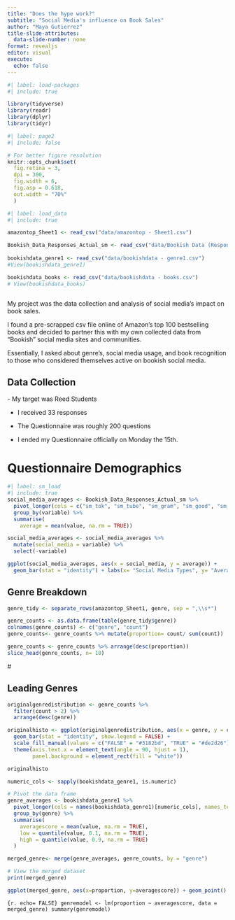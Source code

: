 ```yaml
---
title: "Does the hype work?"
subtitle: "Social Media's influence on Book Sales"
author: "Maya Gutierrez"
title-slide-attributes:
  data-slide-number: none
format: revealjs
editor: visual
execute:
  echo: false
---
```


```r
#| label: load-packages
#| include: true

library(tidyverse)
library(readr)
library(dplyr)
library(tidyr)

```

```r
#| label: page2
#| include: false

# For better figure resolution
knitr::opts_chunk$set(
  fig.retina = 3, 
  dpi = 300, 
  fig.width = 6, 
  fig.asp = 0.618, 
  out.width = "70%"
  )
```

```r
#| label: load_data
#| include: true

amazontop_Sheet1 <- read_csv("data/amazontop - Sheet1.csv")

Bookish_Data_Responses_Actual_sm <- read_csv("data/Bookish Data (Responses) Actual - sm.csv")
  
bookishdata_genre1 <- read_csv("data/bookishdata - genre1.csv")
#View(bookishdata_genre1)

bookishdata_books <- read_csv("data/bookishdata - books.csv")
# View(bookishdata_books)



```

My project was the data collection and analysis of social media's impact on book sales.

I found a pre-scrapped csv file online of Amazon's top 100 bestselling books and decided to partner this with my own collected data from "Bookish" social media sites and communities.

Essentially, I asked about genre's, social media usage, and book recognition to those who considered themselves active on bookish social media.

## Data Collection

\- My target was Reed Students

-   I received 33 responses

-   The Questionnaire was roughly 200 questions

-   I ended my Questionnaire officially on Monday the 15th.

# Questionnaire Demographics

```r
#| label: sm_load
#| include: true
social_media_averages <- Bookish_Data_Responses_Actual_sm %>%
  pivot_longer(cols = c("sm_tok", "sm_tube", "sm_gram", "sm_good", "sm_red", "sm_red", "sm_tumb", "sm_oth"), names_to = "variable", values_to = "value") %>%
  group_by(variable) %>%
  summarise(
    average = mean(value, na.rm = TRUE))

social_media_averages <- social_media_averages %>%
  mutate(social_media = variable) %>%
  select(-variable)
```

```r
ggplot(social_media_averages, aes(x = social_media, y = average)) + 
  geom_bar(stat = "identity") + labs(x= "Social Media Types", y= "Average on a Scale of 0-1", title = "What Bookish Social Media Are you a part of?")
```

## Genre Breakdown

```r
genre_tidy <- separate_rows(amazontop_Sheet1, genre, sep = ",\\s*")

genre_counts <- as.data.frame(table(genre_tidy$genre))
colnames(genre_counts) <- c("genre", "count")
genre_counts<- genre_counts %>% mutate(proportion= count/ sum(count))

genre_counts <- genre_counts %>% arrange(desc(proportion))
slice_head(genre_counts, n= 10)
```

\#

## Leading Genres

```r
originalgenredistribution <- genre_counts %>%
  filter(count > 2) %>%
  arrange(desc(genre))

originalhisto <- ggplot(originalgenredistribution, aes(x = genre, y = count, fill = count > 10)) +
  geom_bar(stat = "identity", show.legend = FALSE) +  
  scale_fill_manual(values = c("FALSE" = "#3182bd", "TRUE" = "#de2d26")) +
  theme(axis.text.x = element_text(angle = 90, hjust = 1),
        panel.background = element_rect(fill = "white"))

originalhisto
```

```r

numeric_cols <- sapply(bookishdata_genre1, is.numeric)

# Pivot the data frame
genre_averages <- bookishdata_genre1 %>%
  pivot_longer(cols = names(bookishdata_genre1)[numeric_cols], names_to = "genre", values_to = "value") %>%
  group_by(genre) %>%
  summarise(
    averagescore = mean(value, na.rm = TRUE),
    low = quantile(value, 0.1, na.rm = TRUE),
    high = quantile(value, 0.9, na.rm = TRUE)
  )

merged_genre<- merge(genre_averages, genre_counts, by = "genre")

# View the merged dataset
print(merged_genre)
```

```r
ggplot(merged_genre, aes(x=proportion, y=averagescore)) + geom_point() + labs(x= "Proportion of Amazon's Top 100", y= "Average Social Media presence Scale 0-2", title= "Bestselling Makeup by Genre and Social Media Presence Rating")
```

`{r. echo= FALSE} genremodel <- lm(proportion ~ averagescore, data = merged_genre) summary(genremodel)`
